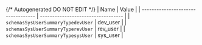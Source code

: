 {/* Autogenerated DO NOT EDIT  */}
| Name                               | Value                              |
| ---------------------------------- | ---------------------------------- |
| `schemasSysUserSummaryTypedevUser` | dev_user                           |
| `schemasSysUserSummaryTyperevUser` | rev_user                           |
| `schemasSysUserSummaryTypesysUser` | sys_user                           |